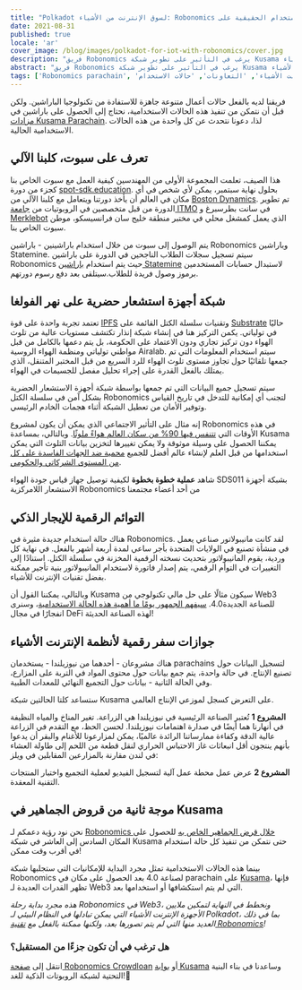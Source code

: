 ```yaml
---
title: "Polkadot لسوق الإنترنت من الأشياء: Robonomics جاهزة لحالات الاستخدام الحقيقية على Kusama!"
date: 2021-08-31
published: true
locale: 'ar'
cover_image: /blog/images/polkadot-for-iot-with-robonomics/cover.jpg
description: "فريق Robonomics يرغب في التأثير على تطوير شبكة Kusama من خلال أربع سيناريوهات من العالم الحقيقي. تصف هذه الحالات الاستخدامية الفرص الفريدة لجمهور العملات المشفرة وجميع المشاركين في سوق الإنترنت من الأشياء."
abstract: "فريق Robonomics يرغب في التأثير على تطوير شبكة Kusama من خلال أربع سيناريوهات من العالم الحقيقي. تصف هذه الحالات الاستخدامية الفرص الفريدة لجمهور العملات المشفرة وجميع المشاركين في سوق الإنترنت من الأشياء."
tags: ['Robonomics parachain', 'إنترنت الأشياء', 'التعاونات', 'حالات الاستخدام']
---
```


فريقنا لديه بالفعل حالات أعمال متنوعة جاهزة للاستفادة من تكنولوجيا الباراشين. ولكن قبل أن نتمكن من تنفيذ هذه الحالات الاستخدامية، نحتاج إلى الحصول على باراشين في [مزادات Kusama Parachain](https://kusama.network/auctions/). لذا، دعونا نتحدث عن كل واحدة من هذه الحالات الاستخدامية الحالية.

## تعرف على سبوت، كلبنا الآلي

<YouTube id="https://youtu.be/_xBLkszEwWk" posterQuality="max" />

هذا الصيف، تعلمت المجموعة الأولى من المهندسين كيفية العمل مع سبوت الخاص بنا كجزء من دورة [spot-sdk.education](https://spot-sdk.education). بحلول نهاية سبتمبر، يمكن لأي شخص في أي مكان في العالم أن يأخذ دورتنا ويتعامل مع كلبنا الآلي من [Boston Dynamics](https://www.bostondynamics.com/spot). تم تطوير الدورة من قبل متخصصين في الروبوتيات من [جامعة ITMO](https://en.itmo.ru/) في سانت بطرسبرغ و [Merklebot](https://merklebot.com/) الذي يعمل كمشغل محلي في مختبر منطقة خليج سان فرانسيسكو، موطن سبوت الخاص بنا.

يتم الوصول إلى سبوت من خلال استخدام باراشينين - باراشين Robonomics وباراشين Statemine. سيتم تسجيل سجلات الطلاب الناجحين في الدورة على باراشين Robonomics حيث يتم استخدام [باراشين Statemine](https://polkadot.network/statemine-upgrade-launches-new-phase-of-parachain-functionality/) لاستبدال حسابات المستخدمين برموز وصول فريدة للطلاب.سيتلقى بعد دفع رسوم دورتهم.

## شبكة أجهزة استشعار حضرية على نهر الفولغا

تعتمد تجربة واحدة على قوة [IPFS](https://ipfs.io/) وتقنيات سلسلة الكتل القائمة على [Substrate](https://www.substrate.io/) حاليًا في تولياتي. يكمن التركيز هنا في إنشاء شبكة إنذار تكتشف مستويات عالية من تلوث الهواء دون تركيز تجاري ودون الاعتماد على الحكومة، بل يتم دعمها بالكامل من قبل مواطني تولياتي ومنظمة الهواء الروسية Airalab. سيتم استخدام المعلومات التي تم جمعها تلقائيًا حول تجاوز مستوى تلوث الهواء للرد السريع من قبل المختبر المتنقل، الذي يمتلك بالفعل القدرة على إجراء تحليل مفصل للجسيمات في الهواء.

سيتم تسجيل جميع البيانات التي تم جمعها بواسطة شبكة أجهزة الاستشعار الحضرية بشكل آمن في سلسلة الكتل Robonomics لتجنب أي إمكانية للتدخل في تاريخ القياس وتوفير الأمان من تعطيل الشبكة أثناء هجمات الخادم الرئيسي.

إنه مثال على التأثير الاجتماعي الذي يمكن أن يكون لمشروع Robonomics في هذه الأوقات التي [تتنفس فيها 90% من سكان العالم هواءً ملوثًا](https://www.bloomberg.org/blog/accelerating-clean-air-action-one-data-point-at-a-time/). وبالتالي، بمساعدة Kusama يمكننا الحصول على وسيلة موثوقة ولا يمكن تغييرها لتخزين بيانات التلوث التي يمكن استخدامها من قبل العلم لإنشاء عالم أفضل للجميع [محمية ضد الجهات الفاسدة على كل من المستوى الشركاتي والحكومي](https://www.brookings.edu/blog/up-front/2020/06/05/corruption-is-a-threat-to-planet-earth/).

<TextCard>

شاهد **عملية خطوة بخطوة** لكيفية توصيل جهاز قياس جودة الهواء SDS011 بشبكة أجهزة الاستشعار اللامركزية Robonomics من أحد أعضاء مجتمعنا

<YouTube id="https://youtu.be/AQ7ZzgbN7jU" posterQuality="max"/>

</TextCard>

## التوائم الرقمية للإيجار الذكي

هناك حالة استخدام جديدة مثيرة في Robonomics. لقد كانت مانيبولاتور صناعي يعمل في منشأة تصنيع في الولايات المتحدة بأجر ساعي لمدة أربعة أشهر بالفعل. في نهاية كل وردية، يقوم المانيبولاتور بتحديث نسخته الرقمية المخزنة في سلسلة الكتل. استنادًا إلى التغييرات في التوأم الرقمي، يتم إصدار فاتورة لاستخدام المانيبولاتور بنية تأجير ممكنة بفضل تقنيات الإنترنت للأشياء.

وبالتالي، يمكننا القول أن Kusama سيكون مثالًا على حل مالي تكنولوجي من Web3 للصناعة الجديدة4.0. [سيفهم الجمهور يومًا ما أهمية هذه الحالة الاستخدامية](https://www2.deloitte.com/content/dam/Deloitte/us/Documents/manufacturing/us-supply-chain-of-the-autonomous-robots.pdf)، وسنرى انفجارًا في مجال DeFi لهذه الصناعة الحديثة!

## جوازات سفر رقمية لأنظمة الإنترنت الأشياء

هناك مشروعان - أحدهما من نيوزيلندا - يستخدمان parachains لتسجيل البيانات حول تصنيع الإنتاج. في حالة واحدة، يتم جمع بيانات حول محتوى المواد في التربة على المزارع، وفي الحالة الثانية - بيانات حول التجميع النهائي للمعدات الطبية.

ستساعد كلتا الحالتين شبكة Kusama على التعرض كسجل لموزعي الإنتاج العالمي.

<TextCard>

**المشروع 1** تُعتبر الصناعة الرئيسية في نيوزيلندا هي الزراعة. تغير المناخ والمياه النظيفة في أنهارنا هما أيضًا في صدارة اهتمامات نيوزيلندا. لحسن الحظ، مع التقدم في الزراعة عالية الدقة وكفاءة ممارساتنا الرائدة عالميًا، يمكن لمزارعونا للأغنام والبقر أن يدعوا بأنهم ينتجون أقل انبعاثات غاز الاحتباس الحراري لنقل قطعة من اللحم إلى طاولة العشاء في لندن مقارنة بالمزارعين المقابلين في ويلز:

<YouTube id="https://www.youtube.com/watch?v=vZGMeYKInAk" posterQuality="max"/>

</TextCard>

<TextCard>

**المشروع 2** عرض عمل محطة عمل آلية لتسجيل الفيديو لعملية التجميع واختبار المنتجات التقنية المعقدة.

<YouTube id="https://youtu.be/wmeBIbNaBlQ" posterQuality="max"/>

</TextCard>

## موجة ثانية من قروض الجماهير في Kusama

نحن نود رؤية دعمكم لـ [Robonomics خلال قرض الجماهير الخاص به](https://robonomics.network/kusama-slot/) للحصول على المكان السادس إلى العاشر في شبكة Kusama حتى نتمكن من تنفيذ كل حالة استخدام في أقرب وقت ممكن!

بينما هذه الحالات الاستخدامية تمثل مجرد البداية للإمكانيات التي ستجلبها شبكة Robonomics لصناعة 4.0 بعد الحصول على مكان في parachain على [Kusama](https://kusama.network/)، فإنها تظهر القدرات العديدة لـ Web3 التي لم يتم استكشافها أو استخدامها بعد.

*هذه مجرد بداية رحلة Robonomics في Web3، ونخطط في النهاية لتمكين ملايين الأجهزة الإنترنت الأشياء التي يمكن تبادلها في النظام البيئي لـ Polkadot، بما في ذلك العديد منها التي لم يتم تصورها بعد، ولكنها ممكنة بالفعل مع [تقنية Robonomics](https://blog.aira.life/a-brief-introduction-to-robonomics-9b7884172e77)!*

<TextCard icon="/icons/icon-future.png">

### هل ترغب في أن تكون جزءًا من المستقبل؟

انتقل إلى [صفحة Robonomics Crowdloan](https://robonomics.network/kusama-slot/) أو [بوابة Kusama](https://polkadot.js.org/apps/?rpc=wss%3A%2F%2Fkusama-rpc.polkadot.io#/parachains/crowdloan) وساعدنا في بناء البنية التحتية لشبكة الروبوتات الذكية للغد!🦾

</TextCard>